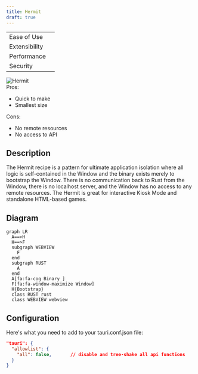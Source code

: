 ```yaml
---
title: Hermit
draft: true
---
```



<div className="row">
	<div className="col col--4">
		<table>
			<tr>
				<td>Ease of Use</td>
				<td>
					<Rater value="5" />
				</td>
			</tr>
			<tr>
				<td>Extensibility</td>
				<td>
					<Rater value="0" />
				</td>
			</tr>
			<tr>
				<td>Performance</td>
				<td>
					<Rater value="5" />
				</td>
			</tr>
			<tr>
				<td>Security</td>
				<td>
					<Rater value="5" />
				</td>
			</tr>
		</table>
	</div>
	<div className="col col--4 pattern-logo">
		<img src={useBaseUrl('img/recipes/Hermit.svg')} alt="Hermit" />
	</div>
	<div className="col col--4">
		Pros:
		<ul>
			<li>Quick to make</li>
			<li>Smallest size</li>
		</ul>
		Cons:
		<ul>
			<li>No remote resources</li>
			<li>No access to API</li>
		</ul>
	</div>
</div>

## Description

The Hermit recipe is a pattern for ultimate application isolation where all logic is self-contained in the Window and the binary exists merely to bootstrap the Window. There is no communication back to Rust from the Window, there is no localhost server, and the Window has no access to any remote resources. The Hermit is great for interactive Kiosk Mode and standalone HTML-based games.

## Diagram

```mermaid
graph LR
  A==>H
  H==>F
  subgraph WEBVIEW
    F
  end
  subgraph RUST
    A
  end
  A[fa:fa-cog Binary ]
  F[fa:fa-window-maximize Window]
  H{Bootstrap}
  class RUST rust
  class WEBVIEW webview
```

## Configuration

Here's what you need to add to your tauri.conf.json file:

```json
"tauri": {
  "allowlist": {
    "all": false,       // disable and tree-shake all api functions
  }
}
```
